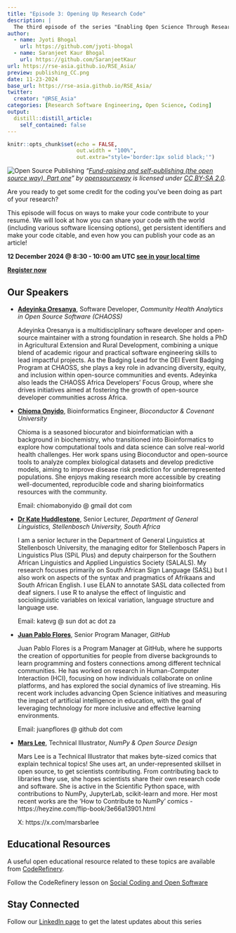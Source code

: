 ```yaml
---
title: "Episode 3: Opening Up Research Code"
description: |
  The third episode of the series "Enabling Open Science Through Research Code" jointly organised by RSE Asia Association and RSSE Africa.
author:
  - name: Jyoti Bhogal
    url: https://github.com/jyoti-bhogal
  - name: Saranjeet Kaur Bhogal
    url: https://github.com/SaranjeetKaur
url: https://rse-asia.github.io/RSE_Asia/
preview: publishing_CC.png
date: 11-23-2024
base_url: https://rse-asia.github.io/RSE_Asia/
twitter:
  creator: "@RSE_Asia"
categories: [Research Software Engineering, Open Science, Coding]
output:
  distill::distill_article:
    self_contained: false
---
```


```r
knitr::opts_chunk$set(echo = FALSE,
                      out.width = "100%",
                      out.extra="style='border:1px solid black;'")
```

![Open Source Publishing](publishing_CC.png)
_"[Fund-raising and self-publishing (the open source way), Part one](https://www.flickr.com/photos/47691521@N07/5041738449)" by [opensourceway](https://www.flickr.com/photos/47691521@N07) is licensed under [CC BY-SA 2.0](https://creativecommons.org/licenses/by-sa/2.0/?ref=openverse)._

Are you ready to get some credit for the coding you’ve been doing as part of your research?

This episode will focus on ways to make your code contribute to your resumé. We will look at how you can share your code with the world (including various software licensing options), get persistent identifiers and make your code citable, and even how you can publish your code as an article!

**12 December 2024 @ 8:30 - 10:00 am UTC [see in your local time](https://www.timeanddate.com/worldclock/fixedtime.html?iso=20241212T0830&p1=1440&ah=1&am=30)**

**[Register now](https://us06web.zoom.us/meeting/register/tZErcOqsrDssHNV-TY6OG89MZkwOtXs-oNF_#/registration)**

## Our Speakers

- **[Adeyinka Oresanya](https://www.linkedin.com/in/adeyinkaoresanya/)**,
  Software Developer, _Community Health Analytics in Open Source Software (CHAOSS)_ 
  
  Adeyinka Oresanya is a multidisciplinary software developer and open-source maintainer
  with a strong foundation in research. She holds a PhD in Agricultural Extension and Rural
  Development, combining a unique blend of academic rigour and practical software
  engineering skills to lead impactful projects. As the Badging Lead for the DEI Event
  Badging Program at CHAOSS, she plays a key role in advancing diversity, equity, and
  inclusion within open-source communities and events. Adeyinka also leads the CHAOSS Africa
  Developers’ Focus Group, where she drives initiatives aimed at fostering the growth of
  open-source developer communities across Africa.

- **[Chioma Onyido](https://www.linkedin.com/in/chioma-onyido/)**,
  Bioinformatics Engineer, _Bioconductor & Covenant University_
  
  Chioma is a seasoned biocurator and bioinformatician with a background in biochemistry,     who transitioned into Bioinformatics to explore how computational tools and data science    can solve real-world health challenges. Her work spans using Bioconductor and open-source   tools to analyze complex biological datasets and develop predictive models, aiming to       improve disease risk prediction for underrepresented populations. She enjoys making         research more accessible by creating well-documented, reproducible code and sharing         bioinformatics resources with the community.
  
  Email: chiomabonyido @ gmail dot com
  
- **[Dr Kate Huddlestone](https://www.researchgate.net/profile/Kate-Huddlestone)**,
  Senior Lecturer, _Department of General Linguistics, Stellenbosch University, South         Africa_
  
  I am a senior lecturer in the Department of General Linguistics at Stellenbosch             University, the managing editor for Stellenbosch Papers in Linguistics Plus (SPiL Plus)     and deputy chairperson for the Southern African Linguistics and Applied Linguistics         Society (SALALS). My research focuses primarily on South African Sign Language (SASL) but   I also work on aspects of the syntax and pragmatics of Afrikaans and South African          English. I use ELAN to annotate SASL data collected from deaf signers. I use R to analyse   the effect of linguistic and sociolinguistic variables on lexical variation, language       structure and language use.
  
  Email: katevg @ sun dot ac dot za
  
- **[Juan Pablo Flores](https://orcid.org/0009-0003-0208-8480)**,
  Senior Program Manager, _GitHub_
  
  Juan Pablo Flores is a Program Manager at GitHub, where he supports the creation of
  opportunities for people from diverse backgrounds to learn programming and fosters          connections among different technical communities. He has worked on research in             Human-Computer Interaction (HCI), focusing on how individuals collaborate on online         platforms, and has explored the social dynamics of live streaming. His recent work          includes advancing Open Science initiatives and measuring the impact of artificial          intelligence in education, with the goal of leveraging technology for more inclusive and    effective learning environments.
  
  Email: juanpflores @ github dot com

- **[Mars Lee](https://www.linkedin.com/in/mars-lee/)**,
  Technical Illustrator, _NumPy & Open Source Design_
  
  Mars Lee is a Technical Illustrator that makes byte-sized comics that explain technical     topics! She uses art, an under-represented skillset in open source, to get scientists       contributing. From contributing back to libraries they use, she hopes scientists share      their own research code and software. She is active in the Scientific Python space, with    contributions to NumPy, JupyterLab, scikit-learn and more. Her most recent works are the    ‘How to Contribute to NumPy’ comics - https://heyzine.com/flip-book/3e66a13901.html
  
  X: https://x.com/marsbarlee

## Educational Resources

A useful open educational resource related to these topics are available from [CodeRefinery](https://coderefinery.org).

Follow the CodeRefinery lesson on [Social Coding and Open Software](https://coderefinery.github.io/social-coding/)

## Stay Connected

Follow our [LinkedIn page](https://www.linkedin.com/company/rse-asia-association/) to get the latest updates about this series
